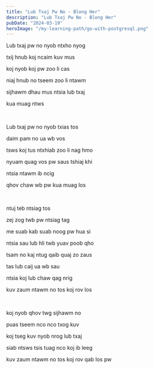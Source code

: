 ```yaml
---
title: "Lub Txaj Pw No - Blong Her"
description: "Lub Txaj Pw No - Blong Her"
pubDate: "2024-03-19"
heroImage: "/my-learning-path/go-with-postgresql.png"
---
```


Lub txaj pw no nyob ntxho nyog

txij hnub koj ncaim kuv mus

koj nyob koj pw zoo li cas

niaj hnub no tseem zoo li ntawm

sijhawm dhau mus ntsia lub txaj

kua muag ntws

<br />

Lub txaj pw no nyob txias tos

daim pam no ua wb vos

tsws koj tus ntxhiab zoo li nag hmo

nyuam quag vos pw saus tshiaj khi

ntsia ntawm ib ncig

qhov chaw wb pw kua muag los

<br />

ntuj teb ntsiag tos

zej zog twb pw ntsiag tag

me suab kab suab noog pw hua si

ntsia sau lub hli twb yuav poob qho

tsam no kaj ntug qaib quaj zo zaus

tas lub caij ua wb sau

ntsia koj lub chaw qag nrig

kuv zaum ntawm no tos koj rov los

<br />

koj nyob qhov twg sijhawm no

puas tseem nco nco txog kuv

koj tseg kuv nyob nrog lub txaj

siab ntsws tsis tuag nco koj ib leeg

kuv zaum ntawm no tos koj rov qab los pw
